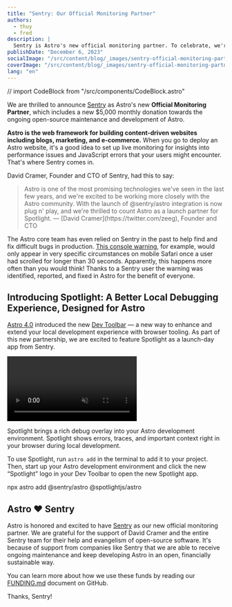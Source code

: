 ```yaml
---
title: "Sentry: Our Official Monitoring Partner"
authors:
  - thuy
  - fred
description: |
  Sentry is Astro's new official monitoring partner. To celebrate, we're featuring Spotlight, a rich debug overlay from Sentry.
publishDate: "December 6, 2023"
socialImage: "/src/content/blog/_images/sentry-official-monitoring-partner/astro-sentry-social.png"
coverImage: "/src/content/blog/_images/sentry-official-monitoring-partner/astro-sentry-header.webp"
lang: "en"
---
```


// import CodeBlock from "/src/components/CodeBlock.astro"

We are thrilled to announce [Sentry](https://sentry.io/welcome/?utm_medium=partner&utm_source=astro&utm_campaign=astro-spotlight) 
as Astro's new **Official Monitoring Partner**, which includes a new $5,000 monthly donation towards 
the ongoing open-source maintenance and development of Astro.

**Astro is the web framework for building content-driven websites including blogs, marketing, and 
e-commerce.** When you go to deploy an Astro website, it's a good idea to set up live monitoring for 
insights into performance issues and JavaScript errors that your users might encounter. That's where Sentry comes in.

David Cramer, Founder and CTO of Sentry, had this to say:

<Blockquote>
	<Fragment slot="quote" >
		Astro is one of the most promising technologies we've seen in the last few years, and we're excited to be working more closely with the Astro community. With the launch of @sentry/astro integration is now plug n' play, and we're thrilled to count Astro as a launch partner for Spotlight.
	</Fragment>
	<Fragment slot="caption">
		— [David Cramer](https://twitter.com/zeeg), Founder and CTO
	</Fragment>
</Blockquote>

The Astro core team has even relied on Sentry in the past to help find and fix difficult bugs in production. 
[This console warning](https://github.com/withastro/astro/pull/8981), for example, would only appear 
in very specific circumstances on mobile Safari once a user had scrolled for longer than 30 seconds. 
Apparently, this happens more often than you would think! Thanks to a Sentry user the warning was 
identified, reported, and fixed in Astro for the benefit of everyone.

## Introducing Spotlight: A Better Local Debugging Experience, Designed for Astro

[Astro 4.0](/blog/astro-4) introduced the new [Dev Toolbar](/blog/astro-4#the-astro-dev-toolbar) — a new way to enhance and extend your local development experience with browser tooling. As part of this new partnership, we are excited to feature Spotlight as a launch-day app from Sentry.

<video autoplay loop muted playsinline controls>
	<source src="/assets/blog/spotlight-by-sentry.mp4" type="video/mp4" />
	Sorry, your browser doesn't support embedded videos.
</video>

Spotlight brings a rich debug overlay into your Astro development environment. Spotlight shows errors, traces, and important context right in your browser during local development. 

<BlogContentImage src={bannerSpotlightImage} alt="" />

To use Spotlight, run `astro add` in the terminal to add it to your project. Then, start up your Astro development environment and click the new “Spotlight” logo in your Dev Toolbar to open the new Spotlight app.

<CodeBlock>npx astro add @sentry/astro @spotlightjs/astro</CodeBlock>

## Astro ❤️ Sentry

Astro is honored and excited to have [Sentry](https://sentry.io/welcome/?utm_medium=partner&utm_source=astro&utm_campaign=astro-spotlight) as our new official monitoring partner. We are grateful for the support of David Cramer and the entire Sentry team for their help and evangelism of open-source software. It's because of support from companies like Sentry that we are able to receive ongoing maintenance and keep developing Astro in an open, financially sustainable way.

You can learn more about how we use these funds by reading our [FUNDING.md](https://github.com/withastro/.github/blob/main/FUNDING.md) document on GitHub.

Thanks, Sentry!